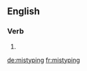 ==English==

===Verb===
{{head|en|present participle}}

# {{present participle of|mistype|lang=en}}

[[de:mistyping]]
[[fr:mistyping]]